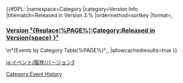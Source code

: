 {{CustomTabs
|tab1 = Events
|tab2 = History
|tab3 = Rewards
}}
{{CustomTabs
|rootpage = Event/History
|tab1 = Overview
|tab2 = Version 1
|tab3 = Version 2
|tab4 = Version 3
}}

{{#DPL:
|namespace=Category
|category=Version Info
|titlematch=Released in Version 3.%
|ordermethod=sortkey
|format=,<h3>[[Version ²{Replace¦%PAGE%¦:Category:Released in Version{space} }²]]</h3>\n²{Events by Category Table¦%PAGE%}²,,
|allowcachedresults=true
}}

[[Category:Event History]]

[[ja:イベント/履歴/バージョン3]]